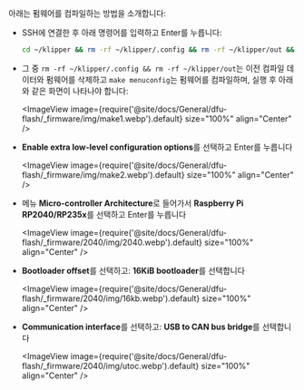 아래는 펌웨어를 컴파일하는 방법을 소개합니다:
* SSH에 연결한 후 아래 명령어를 입력하고 Enter를 누릅니다:

    ```bash
    cd ~/klipper && rm -rf ~/klipper/.config && rm -rf ~/klipper/out && make menuconfig
    ```

* 그 중 `rm -rf ~/klipper/.config && rm -rf ~/klipper/out`는 이전 컴파일 데이터와 펌웨어를 삭제하고 `make menuconfig`는 펌웨어를 컴파일하며, 실행 후 아래와 같은 화면이 나타나야 합니다:

    <ImageView image={require('@site/docs/General/dfu-flash/_firmware/img/make1.webp').default} size="100%" align="Center" />

* **Enable extra low-level configuration options**를 선택하고 Enter를 누릅니다

    <ImageView image={require('@site/docs/General/dfu-flash/_firmware/img/make2.webp').default} size="100%" align="Center" />

* 메뉴 **Micro-controller Architecture**로 들어가서 **Raspberry Pi RP2040/RP235x**를 선택하고 Enter를 누릅니다

    <ImageView image={require('@site/docs/General/dfu-flash/_firmware/2040/img/2040.webp').default} size="100%" align="Center" />

* **Bootloader offset**를 선택하고: **16KiB bootloader**를 선택합니다

    <ImageView image={require('@site/docs/General/dfu-flash/_firmware/2040/img/16kb.webp').default} size="100%" align="Center" />

* **Communication interface**를 선택하고: **USB to CAN bus bridge**를 선택합니다

    <ImageView image={require('@site/docs/General/dfu-flash/_firmware/2040/img/utoc.webp').default} size="100%" align="Center" />
